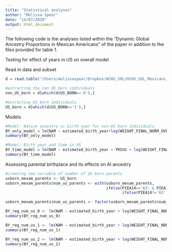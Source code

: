 ```yaml
---
title: "Statistical analyses"
author: "Melissa Spear"
date: "14/07/2020"
output: html_document
---
```

The following code is the analyses listed within the "Dynamic Global Ancestry Proportions in Mexican Americans" of the paper in addition to the files provided for table 1. 

Testing for effect of years in US on overall model 

Read in data and subset 
```r
d = read.table("/Users/melissaspear/Dropbox/HCHS_SOL/HCHS_SOL_Mexicans_admixed_95_full_pheno_010919.txt",header=T,sep='\t')

#extracting the non US born individuals 
non_US_born = d[which(d$US_BORN=='0'),]

#extracting US born individuals
US_born = d[which(d$US_BORN=='1'),]
```

Models 
```r
#Model: Native ancestry vs birth year for non-US born individuals 
BY_only_model = lm(NAM ~ estimated_birth_year+log(WEIGHT_FINAL_NORM_OVERALL), data=non_US_born) 
summary(BY_only_model)
```

```r
#Model: Birth year and time in US 
BY_time_model = lm(NAM ~ estimated_birth_year + YRSUS + log(WEIGHT_FINAL_NORM_OVERALL), data=non_US_born)
summary(BY_time_model)
```

Assessing parental birthplace and its effects on AI ancestry 

```r
#creating new variable of number of US born parents 
usborn_mexam_parents <- US_born
usborn_mexam_parents$num_us_parents <- with(usborn_mexam_parents,
                                            ifelse(PIEA14=='63' & PIEA11=='63',2,
                                                   ifelse(PIEA14!='63' & PIEA11!='63',0,1)))

usborn_mexam_parents$num_us_parents <- factor(usborn_mexam_parents$num_us_parents)
```


```r
BY_reg_num_us_0 <- lm(NAM ~ estimated_birth_year + log(WEIGHT_FINAL_NORM_OVERALL), data = subset(usborn_mexam_parents, num_us_parents==0))
summary(BY_reg_num_us_0)
```

```r
BY_reg_num_us_1 <- lm(NAM ~ estimated_birth_year + log(WEIGHT_FINAL_NORM_OVERALL), data = subset(usborn_mexam_parents, num_us_parents==1))
summary(BY_reg_num_us_1)
```

```r
BY_reg_num_us_2 <- lm(NAM ~ estimated_birth_year + log(WEIGHT_FINAL_NORM_OVERALL), data = subset(usborn_mexam_parents, num_us_parents==2))
summary(BY_reg_num_us_2)
```

